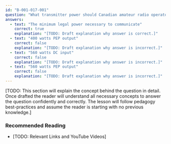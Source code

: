 ```yaml
---
id: "B-001-017-001"
question: "What transmitter power should Canadian amateur radio operators use at all times?"
answers:
  - text: "The minimum legal power necessary to communicate"
    correct: true
    explanation: "[TODO: Draft explanation why answer is correct.]"
  - text: "400 watts PEP output"
    correct: false
    explanation: "[TODO: Draft explanation why answer is incorrect.]"
  - text: "560 watts DC input"
    correct: false
    explanation: "[TODO: Draft explanation why answer is incorrect.]"
  - text: "560 watts PEP output"
    correct: false
    explanation: "[TODO: Draft explanation why answer is incorrect.]"
---
```


[TODO: This section will explain the concept behind the question in detail. Once drafted the reader will understand all necessary concepts to answer the question confidently and correctly. The lesson will follow pedagogy best-practices and assume the reader is starting with no previous knowledge.]

### Recommended Reading

- [TODO: Relevant Links and YouTube Videos]
